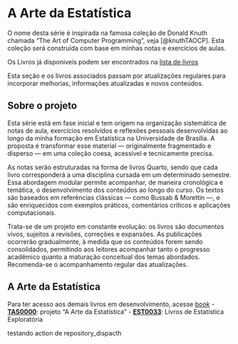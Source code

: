 # A Arte da Estatística {#title .headline-page }

O nome desta série é inspirada na famosa coleção de Donald Knuth chamada "The Art of Computer Programming", veja [@knuthTAOCP]. Esta coleção será construída com base em minhas notas e exercícios de aulas.

Os Livros já disponiveis podem ser encontrados na [lista de livros](https://www.estatistica.pro/book/)

::: {.callout-note title="Nota"}
Esta seção e os livros associados passam por atualizações regulares para incorporar melhorias, informações atualizadas e novos conteúdos.
:::

## Sobre o projeto {.headline2}
Esta série está em fase inicial e tem origem na organização sistemática de notas de aula, exercícios resolvidos e reflexões pessoais desenvolvidas ao longo da minha formação em Estatística na Universidade de Brasília. A proposta é transformar esse material — originalmente fragmentado e disperso — em uma coleção coesa, acessível e tecnicamente precisa.  

As notas serão estruturadas na forma de livros Quarto, sendo que cada livro corresponderá a uma disciplina cursada em um determinado semestre. Essa abordagem modular permite acompanhar, de maneira cronológica e temática, o desenvolvimento dos conteúdos ao longo do curso. Os textos são baseados em referências clássicas — como Bussab & Morettin —, e são enriquecidos com exemplos práticos, comentários críticos e aplicações computacionais.  

Trata-se de um projeto em constante evolução: os livros são documentos vivos, sujeitos a revisões, correções e expansões. As publicações ocorrerão gradualmente, à medida que os conteúdos forem sendo consolidados, permitindo aos leitores acompanhar tanto o progresso acadêmico quanto a maturação conceitual dos temas abordados.  
Recomenda-se o acompanhamento regular das atualizações.  

## A Arte da Estatística {.link-books .hradline2}
Para ter acesso aos demais livros em desenvolvimento, acesse [book](https://www.estatistica.pro/book/)
 - **[TAS0000](https://www.estatistica.pro/book/TAS0000/)**: projeto "A Arte da Estatística"
 - **[EST0033](https://www.estatistica.pro/book/EST0033/)**: Livros de Estatística Exploratória







testando action de repository_dispacth
